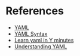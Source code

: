 = References =

* [http://yaml.org/ YAML]
* [https://learn.getgrav.org/advanced/yaml YAML Syntax]
* [https://learnxinyminutes.com/docs/yaml/ Learn yaml in Y minutes]
* [https://docs.saltstack.com/en/latest/topics/yaml/ Understanding YAML]